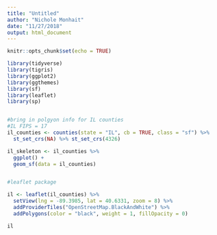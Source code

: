 ```yaml
---
title: "Untitled"
author: "Nichole Monhait"
date: "11/27/2018"
output: html_document
---
```


```r
knitr::opts_chunk$set(echo = TRUE)
```




```r
library(tidyverse)
library(tigris)
library(ggplot2)
library(ggthemes)
library(sf)
library(leaflet)
library(sp)


#bring in polgyon info for IL counties
#IL FIPS = 17
il_counties <- counties(state = "IL", cb = TRUE, class = "sf") %>% 
  st_set_crs(NA) %>% st_set_crs(4326)

il_skeleton <- il_counties %>% 
  ggplot() +
  geom_sf(data = il_counties) 


#leaflet package

il <- leaflet(il_counties) %>%
  setView(lng = -89.3985, lat = 40.6331, zoom = 8) %>% 
  addProviderTiles("OpenStreetMap.BlackAndWhite") %>%  
  addPolygons(color = "black", weight = 1, fillOpacity = 0)

il
```




